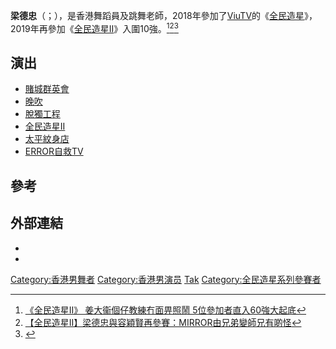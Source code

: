 {{藝人
|姓名 = 粱德忠
|類型 = 舞者
|圖片 = 
|圖片尺寸 = 
|圖片簡介 = 
|本名 = 
|外文名 = 
|外文 = 
|羅馬拼音 = Leung Tak Chung
|英文名 = Tank 
|暱稱 = 
|其他藝名 = 
|國籍 = 
|民族 = 
|籍貫 = 
|出生日期 = {{birth date and age|1989|12|25}}
|出生地點 = 
|逝世日期 = 
|逝世地點 = 
|職業 = 舞蹈員、舞蹈老師、演員
|語言 = 
|教育程度 = 
|母校 = 
|宗教信仰 = 
|配偶 = 
|兒女 = 
|父母 = 
|親屬 = 
|音樂類型 = 
|演奏樂器 = 
|出道地點 = 
|出道日期 = 
|出道作 = 
|代表作 = 
|著名角色 = 
|活躍年代 = 
|唱片公司 = 
|經紀公司 = 
|網站 = 
|相關團體 = 
|IMDb = 
|現任成員 = 
|過往成員 = 
|獎項 = 
}}

'''梁德忠'''（{{lang-en|Tank Leung}}；{{bd|1989年|12月25日}}），是香港舞蹈員及跳舞老師，2018年參加了[[ViuTV|ViuTV]]的《[[全民造星|全民造星]]》，2019年再參加《[[全民造星II|全民造星II]]》入圍10強。<ref>[https://skypost.ulifestyle.com.hk/article/2387521/  《全民造星II》 姜大衞個仔教練冇面畀照鬧 5位參加者直入60強大起底]</ref><ref>[https://www.hk01.com/即時娛樂/377899/   【全民造星II】梁德忠與容穎賢再參賽：MIRROR由兄弟變師兄有啲怪]</ref><ref>{{Cite web |url=https://ol.mingpao.com/ldy/showbiz/latest/20191214/1576325293632/%E3%80%90%E9%80%A0%E6%98%9Fii%E3%80%91%E5%BC%B5%E5%A4%A9%E8%B3%A6%E6%A2%81%E5%BE%B7%E5%BF%A0%E8%B3%BD%E5%89%8D%E5%A4%A7%E7%86%B1-%E9%BB%91%E9%A6%AC%E4%B8%98%E5%87%B1%E9%9B%84%E4%BF%A1%E5%BF%83%E4%B8%80%E5%8D%8A%E5%8D%8A |title=【造星II】張天賦梁德忠賽前大熱 黑馬丘凱雄信心一半半 |access-date=2021-02-09 |archive-date=2021-02-15 |archive-url=https://web.archive.org/web/20210215023926/https://ol.mingpao.com/ldy/showbiz/latest/20191214/1576325293632/%e3%80%90%e9%80%a0%e6%98%9fii%e3%80%91%e5%bc%b5%e5%a4%a9%e8%b3%a6%e6%a2%81%e5%be%b7%e5%bf%a0%e8%b3%bd%e5%89%8d%e5%a4%a7%e7%86%b1-%e9%bb%91%e9%a6%ac%e4%b8%98%e5%87%b1%e9%9b%84%e4%bf%a1%e5%bf%83%e4%b8%80%e5%8d%8a%e5%8d%8a |dead-url=no }}</ref>

==演出==
*[[賭城群英會|賭城群英會]]
*[[晚吹|晚吹]]
*[[脫獨工程|脫獨工程]]
*[[全民造星II|全民造星II]]
*[[太平紋身店|太平紋身店]]
*[[ERROR自救TV|ERROR自救TV]]

==參考==
{{reflist}}
==外部連結==
*{{Instagram|tank_leung}}
*{{Facebook|Team-Tank-%E6%A2%81%E5%BE%B7%E5%BF%A0-2063621883765110}}
{{全民造星系列}}
{{DEFAULTSORT:Leung}}
[[Category:香港男舞者|Category:香港男舞者]]
[[Category:香港男演员|Category:香港男演员]]
[[Category:梁姓|Tak]]
[[Category:全民造星系列參賽者|Category:全民造星系列參賽者]]